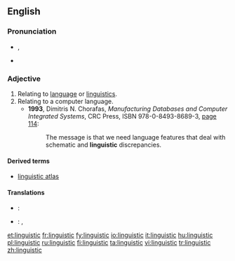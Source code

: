 ==English==

===Pronunciation===
* {{IPA|/lɪŋˈɡwɪstɪk/}}, {{SAMPA|/lIN"gwIstIk/}}
* {{audio|en-us-linguistic.ogg|Audio (US)}}

===Adjective===
{{en-adj|-}}

# Relating to [[language]] or [[linguistics]].
# Relating to a computer language.
#* '''1993''', Dimitris N. Chorafas, ''Manufacturing Databases and Computer Integrated Systems'', CRC Press, ISBN 978-0-8493-8689-3, [http://books.google.com/books?id=ttMdfFpo7uYC&pg=PA114&vq=linguistic page 114]:
#*: The message is that we need language features that deal with schematic and '''linguistic''' discrepancies.

====Derived terms====
* [[linguistic atlas]]

====Translations====
{{trans-top|Relating to human language}}
{{trans-mid}}
{{trans-bottom}}

{{trans-top|Relating to computer languages}}
{{trans-mid}}
{{trans-bottom}}

{{checktrans-top}}
* {{ttbc|Armenian}}: {{t-|hy|լեզվաբանական|tr=lezvabanakan|sc=Armn|xs=Armenian}}
{{trans-mid}}
* {{ttbc|Greek}}: {{t+|el|γλωσσολογικός|sc=Grek}}, {{t+|el|γλωσσικός|sc=Grek}}
{{trans-bottom}}

[[et:linguistic]]
[[fr:linguistic]]
[[fy:linguistic]]
[[io:linguistic]]
[[it:linguistic]]
[[hu:linguistic]]
[[pl:linguistic]]
[[ru:linguistic]]
[[fi:linguistic]]
[[ta:linguistic]]
[[vi:linguistic]]
[[tr:linguistic]]
[[zh:linguistic]]
